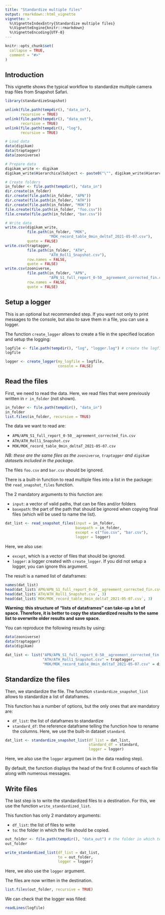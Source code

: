```yaml
---
title: "Standardize multiple files"
output: rmarkdown::html_vignette
vignette: >
  %\VignetteIndexEntry{Standardize multiple files}
  %\VignetteEngine{knitr::rmarkdown}
  %\VignetteEncoding{UTF-8}
---
```


```r
knitr::opts_chunk$set(
  collapse = TRUE,
  comment = "#>"
)
```

## Introduction

This vignette shows the typical workflow to standardize multiple  camera trap files from Snapshot Safari.


```r
library(standardizeSnapshot)
```

```r
unlink(file.path(tempdir(), "data_in"), 
       recursive = TRUE) 
unlink(file.path(tempdir(), "data_out"), 
       recursive = TRUE) 
unlink(file.path(tempdir(), "log"), 
       recursive = TRUE) 
```

```r
# Load data
data(digikam)
data(traptagger)
data(zooniverse)

# Prepare data
digikam_write <- digikam
digikam_write$HierarchicalSubject <- paste0("\"", digikam_write$HierarchicalSubject, "\"")

# Create folders
in_folder <- file.path(tempdir(), "data_in")
dir.create(in_folder)
dir.create(file.path(in_folder, "APN"))
dir.create(file.path(in_folder, "ATH"))
dir.create(file.path(in_folder, "MOK"))
file.create(file.path(in_folder, "foo.csv"))
file.create(file.path(in_folder, "bar.csv"))

# Write data
write.csv(digikam_write, 
          file.path(in_folder, "MOK",
                    "MOK_record_table_0min_deltaT_2021-05-07.csv"),
          quote = FALSE)
write.csv(traptagger, 
          file.path(in_folder, "ATH", 
                    "ATH_Roll1_Snapshot.csv"),
          row.names = FALSE, 
          quote = FALSE)
write.csv(zooniverse, 
          file.path(in_folder, "APN",
                    "APN_S1_full_report_0-50__agreement_corrected_fin.csv"),
          row.names = FALSE, 
          quote = FALSE)
```

## Setup a logger

This is an optional but recommended step. If you want not only to print messages to the console, but also to save them in a file, you can use a logger.

The function `create_logger` allows to create a file in the specified location and setup the logging:

```r
logfile <- file.path(tempdir(), "log", "logger.log") # create the logfile
logfile

logger <- create_logger(my_logfile = logfile, 
                        console = FALSE)
```

## Read the files

First, we need to read the data. Here, we read files that were previously written in ``r in_folder`` (not shown).

```r
in_folder <- file.path(tempdir(), "data_in")
in_folder
list.files(in_folder, recursive = TRUE)
```


The data we want to read are:

+ `APN/APN_S1_full_report_0-50__agreement_corrected_fin.csv`
+ `ATH/ATH_Roll1_Snapshot.csv`
+ `MOK/MOK_record_table_0min_deltaT_2021-05-07.csv`

*NB: these are the same files as the `zooniverse`, `traptagger` and `digikam` datasets included in the package.*

The files `foo.csv` and `bar.csv` should be ignored.

There is a built-in function to read multiple files into a list in the package: the `read_snapshot_files` function. 

The 2 mandatory arguments to this function are:

+ `input`: a vector of valid paths, that can be files and/or folders
+ `basepath`: the part of the path that should be ignored when copying final files (which will be used to name the list).

```r
dat_list <- read_snapshot_files(input = in_folder,
                                basepath = in_folder, 
                                except = c("foo.csv", "bar.csv"),
                                logger = logger)
```

Here, we also use:

+ `except`, which is a vector of files that should be ignored.
+ `logger`: a logger created with `create_logger`. If you did not setup a logger, you can ignore this argument.


The result is a named list of dataframes:

```r
names(dat_list)
head(dat_list$`APN/APN_S1_full_report_0-50__agreement_corrected_fin.csv`, 3)
head(dat_list$`ATH/ATH_Roll1_Snapshot.csv`, 3)
head(dat_list$`MOK/MOK_record_table_0min_deltaT_2021-05-07.csv`, 3)
```

**Warning: this structure of "lists of dataframes" can take-up a lot of space. Therefore, it is better to copy the standardized results to the same list to overwrite older results and save space.**

You can reproduce the following results by using:
```r
data(zooniverse)
data(traptagger)
data(digikam)

dat_list <- list("APN/APN_S1_full_report_0-50__agreement_corrected_fin.csv" = zooniverse,
                 "ATH/ATH_Roll1_Snapshot.csv" = traptagger,
                 "MOK/MOK_record_table_0min_deltaT_2021-05-07.csv" = digikam)
```


## Standardize the files

Then, we standardize the file. The function `standardize_snapshot_list` allows to standardize a list of dataframes.

This function has a number of options, but the only ones that are mandatory are:

+ `df_list`: the list of dataframes to standardize
+ `standard_df`: the reference dataframe telling the function how to rename the columns. Here, we use the built-in dataset `standard`.

```r
dat_list <- standardize_snapshot_list(df_list = dat_list,
                                      standard_df = standard,
                                      logger = logger)
```

Here, we also use the `logger` argument (as in the data reading step).


By default, the function displays the head of the first 8 columns of each file along with numerous messages. 

## Write files

The last step is to write the standardized files to a destination. For this, we use the function `write_standardized_list`.

This function has only 2 mandatory arguments:

+ `df_list`: the list of files to write
+ `to`: the folder in which the file should be copied.

```r
out_folder <- file.path(tempdir(), "data_out") # the folder in which to copy the file
out_folder

write_standardized_list(df_list = dat_list,
                        to = out_folder,
                        logger = logger)
```

Here, we also use the `logger` argument.


The files are now written in the destination.
```r
list.files(out_folder, recursive = TRUE)
```


We can check that the logger was filled:

```r
readLines(logfile)
```